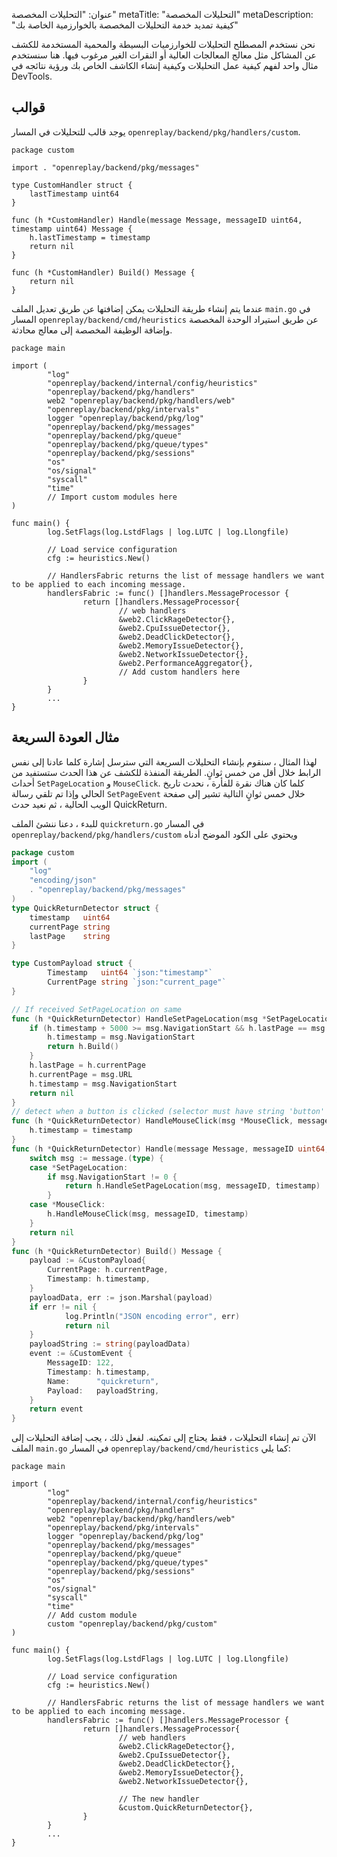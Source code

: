 عنوان: "التحليلات المخصصة"
metaTitle: "التحليلات المخصصة"
metaDescription: "كيفية تمديد خدمة التحليلات المخصصة بالخوارزمية الخاصة بك"

نحن نستخدم المصطلح التحليلات للخوارزميات البسيطة والمحمية المستخدمة للكشف عن المشاكل مثل معالج المعالجات العالية أو النقرات الغير مرغوب فيها. هنا سنستخدم مثال واحد لفهم كيفية عمل التحليلات وكيفية إنشاء الكاشف الخاص بك ورؤية نتائجه في DevTools.

## قوالب

يوجد قالب للتحليلات في المسار `openreplay/backend/pkg/handlers/custom`.


```tsx
package custom

import . "openreplay/backend/pkg/messages"

type CustomHandler struct {
	lastTimestamp uint64
}

func (h *CustomHandler) Handle(message Message, messageID uint64, timestamp uint64) Message {
	h.lastTimestamp = timestamp
	return nil
}

func (h *CustomHandler) Build() Message {
	return nil
}
```


عندما يتم إنشاء طريقة التحليلات يمكن إضافتها عن طريق تعديل الملف `main.go` في المسار `openreplay/backend/cmd/heuristics` عن طريق استيراد الوحدة المخصصة وإضافة الوظيفة المخصصة إلى معالج محادثة.

```tsx
package main

import (
        "log"
        "openreplay/backend/internal/config/heuristics"
        "openreplay/backend/pkg/handlers"
        web2 "openreplay/backend/pkg/handlers/web"
        "openreplay/backend/pkg/intervals"
        logger "openreplay/backend/pkg/log"
        "openreplay/backend/pkg/messages"
        "openreplay/backend/pkg/queue"
        "openreplay/backend/pkg/queue/types"
        "openreplay/backend/pkg/sessions"
        "os"
        "os/signal"
        "syscall"
        "time"
        // Import custom modules here
)

func main() {
        log.SetFlags(log.LstdFlags | log.LUTC | log.Llongfile)

        // Load service configuration
        cfg := heuristics.New()

        // HandlersFabric returns the list of message handlers we want to be applied to each incoming message.
        handlersFabric := func() []handlers.MessageProcessor {
                return []handlers.MessageProcessor{
                        // web handlers
                        &web2.ClickRageDetector{},
                        &web2.CpuIssueDetector{},
                        &web2.DeadClickDetector{},
                        &web2.MemoryIssueDetector{},
                        &web2.NetworkIssueDetector{},
                        &web2.PerformanceAggregator{},
                        // Add custom handlers here
                }
        }
        ...
}
```


## مثال العودة السريعة

لهذا المثال ، سنقوم بإنشاء التحليلات السريعة التي سترسل إشارة كلما عادنا إلى نفس الرابط خلال أقل من خمس ثوانٍ. الطريقة المنفذة للكشف عن هذا الحدث ستستفيد من أحداث `SetPageLocation` و `MouseClick`. كلما كان هناك نقرة للفأرة ، نحدث تاريخ الحالي وإذا تم تلقي رسالة `SetPageEvent` خلال خمس ثوانٍ التالية تشير إلى صفحة الويب الحالية ، ثم نعيد حدث QuickReturn.

للبدء ، دعنا ننشئ الملف `quickreturn.go` في المسار `openreplay/backend/pkg/handlers/custom` ويحتوي على الكود الموضح أدناه


```go
package custom
import (
    "log"
    "encoding/json"
    . "openreplay/backend/pkg/messages"
)
type QuickReturnDetector struct {
    timestamp   uint64
    currentPage string
    lastPage    string
}

type CustomPayload struct {
        Timestamp   uint64 `json:"timestamp"`
        CurrentPage string `json:"current_page"`
}

// If received SetPageLocation on same 
func (h *QuickReturnDetector) HandleSetPageLocation(msg *SetPageLocation, messageID uint64, timestamp uint64) Message {
    if (h.timestamp + 5000 >= msg.NavigationStart && h.lastPage == msg.URL) {
        h.timestamp = msg.NavigationStart
        return h.Build()
    }
    h.lastPage = h.currentPage
    h.currentPage = msg.URL
    h.timestamp = msg.NavigationStart
    return nil
}
// detect when a button is clicked (selector must have string 'button' in it)
func (h *QuickReturnDetector) HandleMouseClick(msg *MouseClick, messageID uint64, timestamp uint64) {
    h.timestamp = timestamp
}
func (h *QuickReturnDetector) Handle(message Message, messageID uint64, timestamp uint64) Message {
    switch msg := message.(type) {
    case *SetPageLocation:
        if msg.NavigationStart != 0 {
            return h.HandleSetPageLocation(msg, messageID, timestamp)
        }
    case *MouseClick:
        h.HandleMouseClick(msg, messageID, timestamp)
    }
    return nil
}
func (h *QuickReturnDetector) Build() Message {
    payload := &CustomPayload{
        CurrentPage: h.currentPage,
        Timestamp: h.timestamp,
    }
    payloadData, err := json.Marshal(payload)
    if err != nil {
            log.Println("JSON encoding error", err)
            return nil
    }
    payloadString := string(payloadData)
    event := &CustomEvent {
        MessageID: 122,
        Timestamp: h.timestamp,
        Name:      "quickreturn",
        Payload:   payloadString,
    }
    return event
}
```


الآن تم إنشاء التحليلات ، فقط يحتاج إلى تمكينه. لفعل ذلك ، يجب إضافة التحليلات إلى الملف `main.go` في المسار `openreplay/backend/cmd/heuristics` كما يلي:


```tsx
package main

import (
        "log"
        "openreplay/backend/internal/config/heuristics"
        "openreplay/backend/pkg/handlers"
        web2 "openreplay/backend/pkg/handlers/web"
        "openreplay/backend/pkg/intervals"
        logger "openreplay/backend/pkg/log"
        "openreplay/backend/pkg/messages"
        "openreplay/backend/pkg/queue"
        "openreplay/backend/pkg/queue/types"
        "openreplay/backend/pkg/sessions"
        "os"
        "os/signal"
        "syscall"
        "time"
        // Add custom module
        custom "openreplay/backend/pkg/custom"
)

func main() {
        log.SetFlags(log.LstdFlags | log.LUTC | log.Llongfile)

        // Load service configuration
        cfg := heuristics.New()

        // HandlersFabric returns the list of message handlers we want to be applied to each incoming message.
        handlersFabric := func() []handlers.MessageProcessor {
                return []handlers.MessageProcessor{
                        // web handlers
                        &web2.ClickRageDetector{},
                        &web2.CpuIssueDetector{},
                        &web2.DeadClickDetector{},
                        &web2.MemoryIssueDetector{},
                        &web2.NetworkIssueDetector{},

                        // The new handler
                        &custom.QuickReturnDetector{},
                }
        }
        ...
}
```

